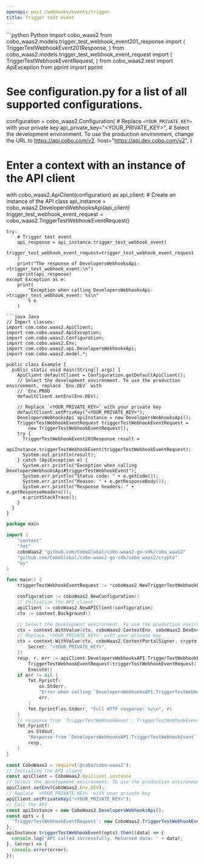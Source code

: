```yaml
---
openapi: post /webhooks/events/trigger
title: Trigger test event
---
```


<RequestExample>
```python Python
import cobo_waas2
from cobo_waas2.models.trigger_test_webhook_event201_response import (
    TriggerTestWebhookEvent201Response,
)
from cobo_waas2.models.trigger_test_webhook_event_request import (
    TriggerTestWebhookEventRequest,
)
from cobo_waas2.rest import ApiException
from pprint import pprint

# See configuration.py for a list of all supported configurations.
configuration = cobo_waas2.Configuration(
    # Replace `<YOUR_PRIVATE_KEY>` with your private key
    api_private_key="<YOUR_PRIVATE_KEY>",
    # Select the development environment. To use the production environment, change the URL to https://api.cobo.com/v2.
    host="https://api.dev.cobo.com/v2",
)
# Enter a context with an instance of the API client
with cobo_waas2.ApiClient(configuration) as api_client:
    # Create an instance of the API class
    api_instance = cobo_waas2.DevelopersWebhooksApi(api_client)
    trigger_test_webhook_event_request = cobo_waas2.TriggerTestWebhookEventRequest()

    try:
        # Trigger test event
        api_response = api_instance.trigger_test_webhook_event(
            trigger_test_webhook_event_request=trigger_test_webhook_event_request
        )
        print("The response of DevelopersWebhooksApi->trigger_test_webhook_event:\n")
        pprint(api_response)
    except Exception as e:
        print(
            "Exception when calling DevelopersWebhooksApi->trigger_test_webhook_event: %s\n"
            % e
        )

```
```java Java
// Import classes:
import com.cobo.waas2.ApiClient;
import com.cobo.waas2.ApiException;
import com.cobo.waas2.Configuration;
import com.cobo.waas2.Env;
import com.cobo.waas2.api.DevelopersWebhooksApi;
import com.cobo.waas2.model.*;

public class Example {
  public static void main(String[] args) {
    ApiClient defaultClient = Configuration.getDefaultApiClient();
    // Select the development environment. To use the production environment, replace `Env.DEV` with
    // `Env.PROD
    defaultClient.setEnv(Env.DEV);

    // Replace `<YOUR_PRIVATE_KEY>` with your private key
    defaultClient.setPrivKey("<YOUR_PRIVATE_KEY>");
    DevelopersWebhooksApi apiInstance = new DevelopersWebhooksApi();
    TriggerTestWebhookEventRequest triggerTestWebhookEventRequest =
        new TriggerTestWebhookEventRequest();
    try {
      TriggerTestWebhookEvent201Response result =
          apiInstance.triggerTestWebhookEvent(triggerTestWebhookEventRequest);
      System.out.println(result);
    } catch (ApiException e) {
      System.err.println("Exception when calling DevelopersWebhooksApi#triggerTestWebhookEvent");
      System.err.println("Status code: " + e.getCode());
      System.err.println("Reason: " + e.getResponseBody());
      System.err.println("Response headers: " + e.getResponseHeaders());
      e.printStackTrace();
    }
  }
}

```
```go Go
package main

import (
	"context"
	"fmt"
	coboWaas2 "github.com/CoboGlobal/cobo-waas2-go-sdk/cobo_waas2"
	"github.com/CoboGlobal/cobo-waas2-go-sdk/cobo_waas2/crypto"
	"os"
)

func main() {
	triggerTestWebhookEventRequest := *coboWaas2.NewTriggerTestWebhookEventRequest(coboWaas2.WebhookEventType("wallets.transaction.created"))

	configuration := coboWaas2.NewConfiguration()
	// Initialize the API client
	apiClient := coboWaas2.NewAPIClient(configuration)
	ctx := context.Background()

	// Select the development environment. To use the production environment, replace coboWaas2.DevEnv with coboWaas2.ProdEnv
	ctx = context.WithValue(ctx, coboWaas2.ContextEnv, coboWaas2.DevEnv)
	// Replace `<YOUR_PRIVATE_KEY>` with your private key
	ctx = context.WithValue(ctx, coboWaas2.ContextPortalSigner, crypto.Ed25519Signer{
		Secret: "<YOUR_PRIVATE_KEY>",
	})
	resp, r, err := apiClient.DevelopersWebhooksAPI.TriggerTestWebhookEvent(ctx).
		TriggerTestWebhookEventRequest(triggerTestWebhookEventRequest).
		Execute()
	if err != nil {
		fmt.Fprintf(
			os.Stderr,
			"Error when calling `DevelopersWebhooksAPI.TriggerTestWebhookEvent``: %v\n",
			err,
		)
		fmt.Fprintf(os.Stderr, "Full HTTP response: %v\n", r)
	}
	// response from `TriggerTestWebhookEvent`: TriggerTestWebhookEvent201Response
	fmt.Fprintf(
		os.Stdout,
		"Response from `DevelopersWebhooksAPI.TriggerTestWebhookEvent`: %v\n",
		resp,
	)
}

```
```javascript JavaScript
const CoboWaas2 = require('@cobo/cobo-waas2');
// Initialize the API client
const apiClient = CoboWaas2.ApiClient.instance
// Select the development environment. To use the production environment, replace `Env.DEV` with `Env.PROD`
apiClient.setEnv(CoboWaas2.Env.DEV);
// Replace `<YOUR_PRIVATE_KEY>` with your private key
apiClient.setPrivateKey("<YOUR_PRIVATE_KEY>");
// Call the API
const apiInstance = new CoboWaas2.DevelopersWebhooksApi();
const opts = {
  'TriggerTestWebhookEventRequest': new CoboWaas2.TriggerTestWebhookEventRequest()
};
apiInstance.triggerTestWebhookEvent(opts).then((data) => {
  console.log('API called successfully. Returned data: ' + data);
}, (error) => {
  console.error(error);
});
```
</RequestExample>